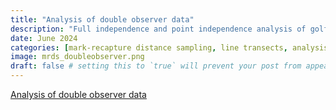```yaml
---
title: "Analysis of double observer data"
description: "Full independence and point independence analysis of golf tee data from multiple observers."
date: June 2024
categories: [mark-recapture distance sampling, line transects, analysis] # self-defined categories
image: mrds_doubleobserver.png
draft: false # setting this to `true` will prevent your post from appearing on your listing page until you're ready!
---
```


[Analysis of double observer data](https://distancedevelopment.github.io/mrds/articles/mrds-golftees.html)
